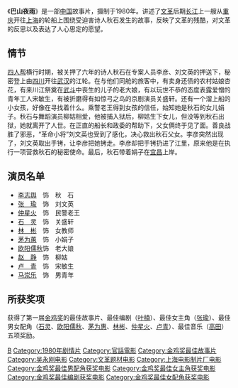 {{Infobox Film
| name           = 巴山夜雨
| original_name  = 
| tw_name        = 
| cn_name        = 
| hk_name        = 
| image          = 巴山夜雨.jpg
| caption        = 电影海报
| director       = [[吴永刚|吴永刚]] / [[吴贻弓|吴贻弓]]
| producer       = 
| writer         = [[叶楠|叶楠]]
| starring       = [[张瑜_(演员)|张瑜]] / [[李志舆|李志舆]] 
| music          = [[高田|高田]]
| cinematography = 
| editing        = 
| production_company = [[上海电影制片厂|上海电影制片厂]]
| distributor    = 
| released       = 1980年
| runtime        = 86 min
| country        = {{中國大陸電影產地}}
| language       = [[普通话|普通话]]
| budget         = 
| gross          = 
| imdb_id        = 0080404
| followed_by    = 
| amg_id         = 
}}
《'''巴山夜雨'''》是一部[[中国|中国]]故事片，摄制于1980年。讲述了[[文革|文革]]后期[[长江|长江]]上一艘从[[重庆|重庆]]开往[[上海|上海]]的轮船上围绕受迫害诗人秋石发生的故事，反映了文革的残酷，对文革的反思以及表达了人心思定的愿望。

==情节==
[[四人帮|四人帮]]横行时期，被关押了六年的诗人秋石在专案人员李彦、刘文英的押送下，秘密登上由[[四川|四川]]开往[[武汉|武汉]]的江轮。在与他们同舱的旅客中，有卖身还债的农村姑娘杏花，有来川江祭奠在[[武斗|武斗]]中丧生的儿子的老大娘，有以玩世不恭的态度表露爱憎的青年工人宋敏生，有被折磨得有如惊弓之鸟的京剧演员关盛轩。还有一个溜上船的小女孩，好像在寻找着什么。乘警老王得到女孩的信任，始知她是秋石的女儿娟子。秋石与舞蹈演员柳姑相爱，他被捕入狱后，柳姑生下女儿，但没等到秋石出狱，她就离开了人世。在正直的船长和政委的帮助下，父女俩终于见了面。善良战胜了邪恶，“革命小将”刘文英也受到了感化，决心救出秋石父女。李彦突然出现了，刘文英取出手铐，让李彦把她铐走。李彦却把手铐扔进了江里，原来他是在执行一项营救秋石的秘密使命。最后，秋石带着娟子在[[宜昌|宜昌]]上岸。

== 演员名单 ==
*[[李志舆|李志舆]]　饰　秋　石 
*[[张瑜_(演员)|张　瑜]]　饰　刘文英 
*[[仲星火|仲星火]]　饰　民警老王
*[[石灵|石　灵]]　饰　关盛轩　　
*[[林彬_(演员)|林　彬]]　饰　女教师
*[[茅为蕙|茅为蕙]]　饰　小娟子
*[[欧阳儒秋|欧阳儒秋]]饰　老大娘
*[[赵静|赵　静]]　饰　柳姑
*[[卢青|卢　青]]　饰　宋敏生
*[[马崇乐|马崇乐]]　饰　男青年

== 所获奖项 ==

获得了第一届[[金鸡奖|金鸡奖]]的最佳故事片、最佳编剧（[[叶楠|叶楠]]）、最佳女主角（[[张瑜_(演员)|张瑜]]）、最佳男女配角（[[石灵|石灵]]、[[欧阳儒秋|欧阳儒秋]]、[[茅为惠|茅为惠]]、[[林彬_(演员)|林彬]]、[[仲星火|仲星火]]、[[卢青|卢青]]）、最佳音乐（[[高田|高田]]）五项奖励。

{{中国电影金鸡奖最佳故事片}}
{{文革题材作品|nocat}}
[[Category:1980年中国电影作品|B]]
[[Category:1980年剧情片|Category:1980年剧情片]]
[[Category:官話電影|Category:官話電影]]
[[Category:金鸡奖最佳故事片|Category:金鸡奖最佳故事片]]
[[Category:吴永刚电影|Category:吴永刚电影]]
[[Category:文革题材电影|Category:文革题材电影]]
[[Category:上海电影制片厂电影|Category:上海电影制片厂电影]]
[[Category:金鸡奖最佳男配角获奖电影|Category:金鸡奖最佳男配角获奖电影]]
[[Category:金鸡奖最佳女主角获奖电影|Category:金鸡奖最佳女主角获奖电影]]
[[Category:金鸡奖最佳编剧获奖电影|Category:金鸡奖最佳编剧获奖电影]]
[[Category:金鸡奖最佳女配角获奖电影|Category:金鸡奖最佳女配角获奖电影]]